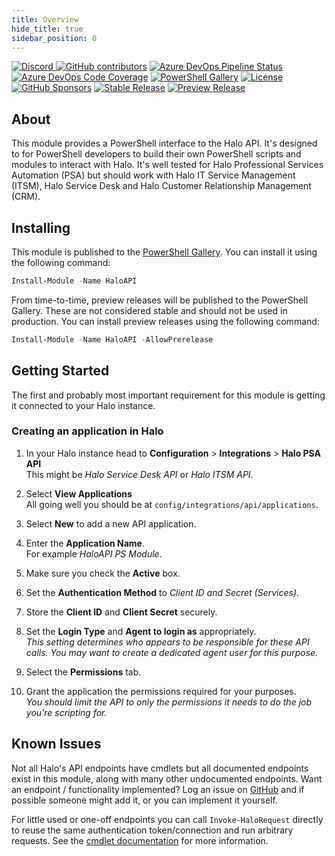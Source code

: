 ```yaml
---
title: Overview
hide_title: true
sidebar_position: 0
---
```


[![Discord](https://img.shields.io/discord/1075421628424523816?style=for-the-badge&logo=discord&logoColor=white&label=Discord)
](https://discord.gg/NrCjh5ht7K)
[![GitHub contributors](https://img.shields.io/github/contributors/homotechsual/haloapi?style=for-the-badge&logo=github)](https://github.com/homotechsual/haloapi/)
[![Azure DevOps Pipeline Status](https://img.shields.io/azure-devops/tests/MSPsUK/HaloAPI/4?style=for-the-badge)](https://dev.azure.com/MSPsUK/HaloAPI/_build?definitionId=4)
[![Azure DevOps Code Coverage](https://img.shields.io/azure-devops/coverage/MSPsUK/HaloAPI/4?style=for-the-badge)](https://dev.azure.com/MSPsUK/HaloAPI/_build?definitionId=4)
[![PowerShell Gallery](https://img.shields.io/powershellgallery/dt/HaloAPI?style=for-the-badge)](https://www.powershellgallery.com/packages/HaloAPI/)
[![License](https://img.shields.io/github/license/homotechsual/HaloAPI?style=for-the-badge)](https://mit.license.homotechsual.dev)
[![GitHub Sponsors](https://img.shields.io/github/sponsors/homotechsual?style=for-the-badge)](https://github.com/sponsors/homotechsual/)
[![Stable Release](https://img.shields.io/powershellgallery/v/HaloAPI?label=Stable+Release&style=for-the-badge)](https://www.powershellgallery.com/packages/HaloAPI/)
[![Preview Release](https://img.shields.io/powershellgallery/v/HaloAPI?label=Preview+Release&include_prereleases&style=for-the-badge)](https://www.powershellgallery.com/packages/HaloAPI/)

## About

This module provides a PowerShell interface to the Halo API. It's designed to for PowerShell developers to build their own PowerShell scripts and modules to interact with Halo. It's well tested for Halo Professional Services Automation (PSA) but should work with Halo IT Service Management (ITSM), Halo Service Desk and Halo Customer Relationship Management (CRM).

## Installing

This module is published to the [PowerShell Gallery](https://www.powershellgallery.com/packages/HaloAPI/). You can install it using the following command:

```powershell
Install-Module -Name HaloAPI
```

From time-to-time, preview releases will be published to the PowerShell Gallery. These are not considered stable and should not be used in production. You can install preview releases using the following command:

```powershell
Install-Module -Name HaloAPI -AllowPrerelease
```

## Getting Started

The first and probably most important requirement for this module is getting it connected to your Halo instance.

### Creating an application in Halo

1. In your Halo instance head to **Configuration** > **Integrations** > **Halo PSA API**  
This might be *Halo Service Desk API* or *Halo ITSM API*.

1. Select **View Applications**  
All going well you should be at `config/integrations/api/applications`.

1. Select **New** to add a new API application.

1. Enter the **Application Name**.  
For example *HaloAPI PS Module*.

1. Make sure you check the **Active** box.

1. Set the **Authentication Method** to *Client ID and Secret (Services)*.

1. Store the **Client ID** and **Client Secret** securely.

1. Set the **Login Type** and **Agent to login as** appropriately.  
*This setting determines who appears to be responsible for these API calls. You may want to create a dedicated agent user for this purpose.*

1. Select the **Permissions** tab.

1. Grant the application the permissions required for your purposes.  
*You should limit the API to only the permissions it needs to do the job you're scripting for.*

## Known Issues

Not all Halo's API endpoints have cmdlets but all documented endpoints exist in this module, along with many other undocumented endpoints. Want an endpoint / functionality implemented? Log an issue on [GitHub](https://github.com/homotechsual/haloapi/issues) and if possible someone might add it, or you can implement it yourself.

For little used or one-off endpoints you can call `Invoke-HaloRequest` directly to reuse the same authentication token/connection and run arbitrary requests. See the [cmdlet documentation](./commandlets/Invoke/Invoke-HaloRequest.mdx) for more information.
